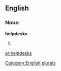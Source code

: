 ==English==

===Noun===
'''helpdesks'''

# {{plural of|[[helpdesk]]}}

[[Category:English plurals]]

[[ar:helpdesks]]